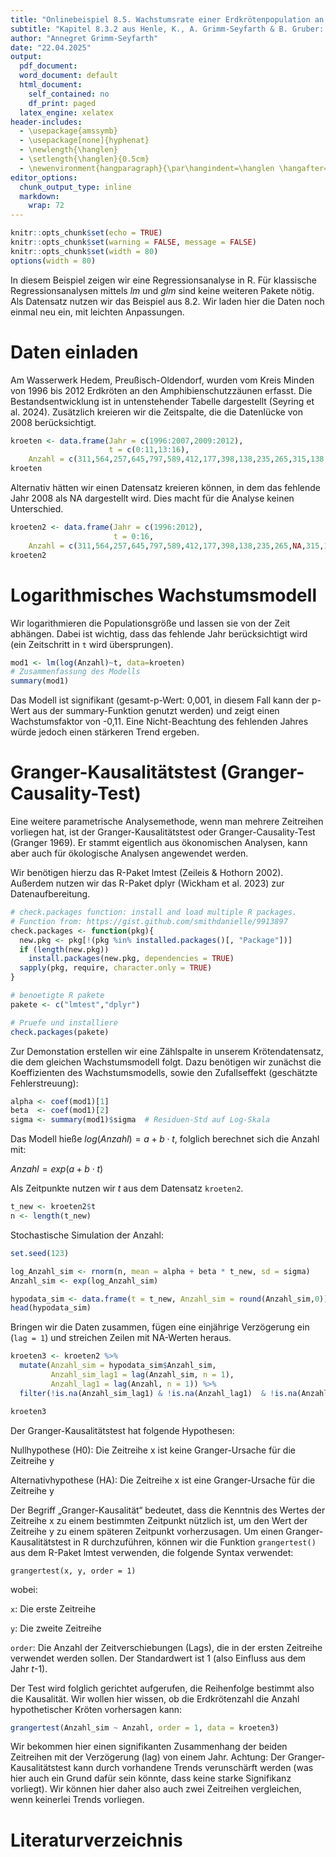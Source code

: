 ---
title: "Onlinebeispiel 8.5. Wachstumsrate einer Erdkrötenpopulation an einem Amphibienschutzzaun"
subtitle: "Kapitel 8.3.2 aus Henle, K., A. Grimm-Seyfarth & B. Gruber: Erfassung und Analyse von Tierpopulationen. Ulmer Verlag"
author: "Annegret Grimm-Seyfarth"
date: "22.04.2025"
output:
  pdf_document: 
  word_document: default
  html_document:
    self_contained: no
    df_print: paged
  latex_engine: xelatex
header-includes:
  - \usepackage{amssymb}
  - \usepackage[none]{hyphenat} 
  - \newlength{\hanglen}
  - \setlength{\hanglen}{0.5cm}
  - \newenvironment{hangparagraph}{\par\hangindent=\hanglen \hangafter=1}{\par}
editor_options:
  chunk_output_type: inline
  markdown:
    wrap: 72
---

```{r setup, include=FALSE}
knitr::opts_chunk$set(echo = TRUE)
knitr::opts_chunk$set(warning = FALSE, message = FALSE) 
knitr::opts_chunk$set(width = 80)
options(width = 80)
```

In diesem Beispiel zeigen wir eine Regressionsanalyse in R. Für klassische Regressionsanalysen mittels *lm* und *glm* sind keine weiteren Pakete nötig. Als Datensatz nutzen wir das Beispiel aus 8.2. Wir laden hier die Daten noch einmal neu ein, mit leichten Anpassungen.

# Daten einladen
Am Wasserwerk Hedem, Preußisch-Oldendorf, wurden vom Kreis Minden von 1996 bis 2012 Erdkröten an den Amphibienschutzzäunen erfasst. Die Bestandsentwicklung ist in untenstehender Tabelle dargestellt (Seyring et al. 2024). Zusätzlich kreieren wir die Zeitspalte, die die Datenlücke von 2008 berücksichtigt. 
```{r}
kroeten <- data.frame(Jahr = c(1996:2007,2009:2012),
                      t = c(0:11,13:16),
    Anzahl = c(311,564,257,645,797,589,412,177,398,138,235,265,315,138,112,37))
kroeten
```

Alternativ hätten wir einen Datensatz kreieren können, in dem das fehlende Jahr 2008 als NA dargestellt wird. Dies macht für die Analyse keinen Unterschied. 
```{r}
kroeten2 <- data.frame(Jahr = c(1996:2012),
                       t = 0:16,
    Anzahl = c(311,564,257,645,797,589,412,177,398,138,235,265,NA,315,138,112,37))
kroeten2
```

# Logarithmisches Wachstumsmodell
Wir logarithmieren die Populationsgröße und lassen sie von der Zeit abhängen. Dabei ist wichtig, dass das fehlende Jahr berücksichtigt wird (ein Zeitschritt in `t` wird übersprungen). 
```{r}
mod1 <- lm(log(Anzahl)~t, data=kroeten)
# Zusammenfassung des Modells
summary(mod1)
```
Das Modell ist signifikant (gesamt-p-Wert: 0,001, in diesem Fall kann der p-Wert aus der summary-Funktion genutzt werden) und zeigt einen Wachstumsfaktor von -0,11. Eine Nicht-Beachtung des fehlenden Jahres würde jedoch einen stärkeren Trend ergeben.

# Granger-Kausalitätstest (Granger-Causality-Test)
Eine weitere parametrische Analysemethode, wenn man mehrere Zeitreihen vorliegen hat, ist der Granger-Kausalitätstest oder Granger-Causality-Test (Granger 1969). Er stammt eigentlich aus ökonomischen Analysen, kann aber auch für ökologische Analysen angewendet werden. 

Wir benötigen hierzu das R-Paket lmtest (Zeileis & Hothorn 2002). Außerdem nutzen wir das R-Paket dplyr (Wickham et al. 2023) zur Datenaufbereitung.

```{r, warning=FALSE, message=FALSE}
# check.packages function: install and load multiple R packages.
# Function from: https://gist.github.com/smithdanielle/9913897
check.packages <- function(pkg){
  new.pkg <- pkg[!(pkg %in% installed.packages()[, "Package"])]
  if (length(new.pkg)) 
    install.packages(new.pkg, dependencies = TRUE)
  sapply(pkg, require, character.only = TRUE)
}

# benoetigte R pakete
pakete <- c("lmtest","dplyr")

# Pruefe und installiere
check.packages(pakete)
```

Zur Demonstation erstellen wir eine Zählspalte in unserem Krötendatensatz, die dem gleichen Wachstumsmodell folgt. Dazu benötigen wir zunächst die Koeffizienten des Wachstumsmodells, sowie den Zufallseffekt (geschätzte Fehlerstreuung):
```{r}
alpha <- coef(mod1)[1]
beta  <- coef(mod1)[2]
sigma <- summary(mod1)$sigma  # Residuen-Std auf Log-Skala
```
Das Modell hieße $log(Anzahl) = a + b \cdot t$, folglich berechnet sich die Anzahl mit:

$Anzahl = exp(a + b \cdot t)$

Als Zeitpunkte nutzen wir *t* aus dem Datensatz `kroeten2`. 
```{r}
t_new <- kroeten2$t
n <- length(t_new)
```

Stochastische Simulation der Anzahl:
```{r}
set.seed(123)  

log_Anzahl_sim <- rnorm(n, mean = alpha + beta * t_new, sd = sigma)
Anzahl_sim <- exp(log_Anzahl_sim)

hypodata_sim <- data.frame(t = t_new, Anzahl_sim = round(Anzahl_sim,0))
head(hypodata_sim)
```

Bringen wir die Daten zusammen, fügen eine einjährige Verzögerung ein (`lag = 1`) und streichen Zeilen mit NA-Werten heraus.
```{r}
kroeten3 <- kroeten2 %>%
  mutate(Anzahl_sim = hypodata_sim$Anzahl_sim,
         Anzahl_sim_lag1 = lag(Anzahl_sim, n = 1),
         Anzahl_lag1 = lag(Anzahl, n = 1)) %>%
  filter(!is.na(Anzahl_sim_lag1) & !is.na(Anzahl_lag1)  & !is.na(Anzahl))

kroeten3
```

Der Granger-Kausalitätstest hat folgende Hypothesen:

Nullhypothese (H0): Die Zeitreihe x ist keine Granger-Ursache für die Zeitreihe y

Alternativhypothese (HA): Die Zeitreihe x ist eine Granger-Ursache für die Zeitreihe y

Der Begriff „Granger-Kausalität“ bedeutet, dass die Kenntnis des Wertes der Zeitreihe x zu einem bestimmten Zeitpunkt nützlich ist, um den Wert der Zeitreihe y zu einem späteren Zeitpunkt vorherzusagen. Um einen Granger-Kausalitätstest in R durchzuführen, können wir die Funktion `grangertest()` aus dem R-Paket lmtest verwenden, die folgende Syntax verwendet:

`grangertest(x, y, order = 1)`

wobei:

`x`: Die erste Zeitreihe

`y`: Die zweite Zeitreihe

`order`: Die Anzahl der Zeitverschiebungen (Lags), die in der ersten Zeitreihe verwendet werden sollen. Der Standardwert ist 1 (also Einfluss aus dem Jahr *t*-1).

Der Test wird folglich gerichtet aufgerufen, die Reihenfolge bestimmt also die Kausalität. Wir wollen hier wissen, ob die Erdkrötenzahl die Anzahl hypothetischer Kröten vorhersagen kann:
```{r}
grangertest(Anzahl_sim ~ Anzahl, order = 1, data = kroeten3)
```
Wir bekommen hier einen signifikanten Zusammenhang der beiden Zeitreihen mit der Verzögerung (lag) von einem Jahr. 
Achtung: Der Granger-Kausalitätstest kann durch vorhandene Trends verunschärft werden (was hier auch ein Grund dafür sein könnte, dass keine starke Signifikanz vorliegt). Wir können hier daher also auch zwei Zeitreihen vergleichen, wenn keinerlei Trends vorliegen.

# Literaturverzeichnis
\begin{hangparagraph}
Granger, C.W.J. (1969): Investigating causal relations by econometric models and cross-spectral methods. --- Econometrica 37(3): 424--438.
\end{hangparagraph}

\begin{hangparagraph}
Seyring, M., Henle, K., Barth, B. et al. (2024): Empfehlungen für ein bundeseinheitliches Vorgehen bei der Erfassung von Amphibien-Schutzzaun-Daten zur Unterstützung von Bestandstrendanalysen. --– S. 114-–133 in: Henle, K., Pogoda, P., Podloucky, R. et al. (Hrsg.): Neue Methoden der Feldherpetologie. --– Chimaira, Frankfurt/M. (Mertensiella 32). 
\end{hangparagraph}

\begin{hangparagraph}
Wickham, H., François, R., Henry, L., Müller, K., Vaughan, D. (2023): dplyr: A grammar of data manipulation. R package version 1.1.4, \url{https://CRAN.R-project.org/package=dplyr}.
\end{hangparagraph}

\begin{hangparagraph}
Zeileis, A., Hothorn, T. (2002): Diagnostic checking in regression relationships. --- R News 2(3): 7.-10.
\end{hangparagraph}
